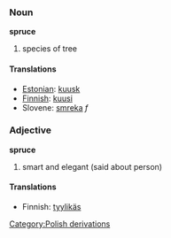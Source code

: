 ===Noun===
'''spruce'''
#species of tree

====Translations====
*[[Estonian]]: [[kuusk]]
*[[Finnish]]: [[kuusi]]
*Slovene: [[smreka]] ''f''

===Adjective===
'''spruce'''
#smart and elegant (said about person)

====Translations====
*Finnish: [[tyylikäs]]
[[Category:Polish derivations]]